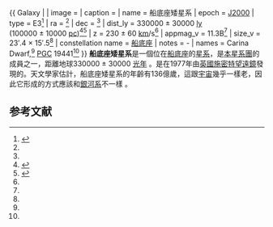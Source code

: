 {{ Galaxy |
| image = 
| caption = 
| name = 船底座矮星系
| epoch = [[J2000|J2000]] 
| type = E3<ref name="ned">{{cite web
  | title=NASA/IPAC Extragalactic Database
  | work=Results for Carina Dwarf Spheroidal
  | url=http://nedwww.ipac.caltech.edu/
  | accessdate=2006-11-29
  | archive-date=2018-12-25
  | archive-url=https://web.archive.org/web/20181225045153/http://ned.ipac.caltech.edu/
  | dead-url=no
  }}</ref>
| ra = {{RA|06|41|36.7}}<ref name="ned" />
| dec = {{DEC|-50|57|58}}<ref name="ned" />
| dist_ly = 330000 ± 30000 [[光年|ly]]<br /> (100000 ± 10000 [[秒差距|pc]])<ref name="karachentsevetal2004">{{cite journal
  | author=I. D. Karachentsev, V. E. Karachentseva, W. K. Hutchmeier, D. I. Makarov
  | title=A Catalog of Neighboring Galaxies
  | journal=Astronomical Journal
  | year=2004
  | volume=127
  | pages=2031-2068
  | url=http://adsabs.harvard.edu/abs/2004AJ....127.2031K
  | access-date=2008-03-19
  | archive-date=2007-10-12
  | archive-url=https://web.archive.org/web/20071012005906/http://adsabs.harvard.edu/abs/2004AJ....127.2031K
  | dead-url=no
  }}</ref><ref name="Karachentsevetal2006">{{cite journal
  | author=Karachentsev, I. D.; Kashibadze, O. G.
  | title=Masses of the local group and of the M81 group estimated from distortions in the local velocity field
  | journal=Astrophysics
  | year=2006
  | volume=49
  | issue=1
  | pages=3-18
  | url=http://adsabs.harvard.edu/cgi-bin/nph-bib_query?bibcode=2006Ap.....49....3K }}</ref>
| z = 230 ± 60 [[公里|km]]/s<ref name="ned" />
| appmag_v = 11.3B<ref name="ned" />
| size_v = 23′.4 × 15′.5<ref name="ned" />
| constellation name = [[船底座|船底座]]
| notes = -
| names = Carina Dwarf,<ref name="ned" /> [[Principal_Galaxies_Catalogue|PGC]] 19441<ref name="ned" />
}}
'''船底座矮星系'''是一個位在[[船底座|船底座]]的[[星系|星系]]，是[[本星系團|本星系團]]的成員之一，距離地球330000 ± 30000 [[光年|光年]] 。是在1977年由[[英國施密特望遠鏡|英國施密特望遠鏡]]發現的。天文學家估計，船底座矮星系的年齡有136億歲，這跟[[宇宙|宇宙]]幾乎一樣老，因此它形成的方式應該和[[銀河系|銀河系]]不一樣 。
{{星系小作品}}

==参考文献==
<div class="references-small">
<references />
</div>